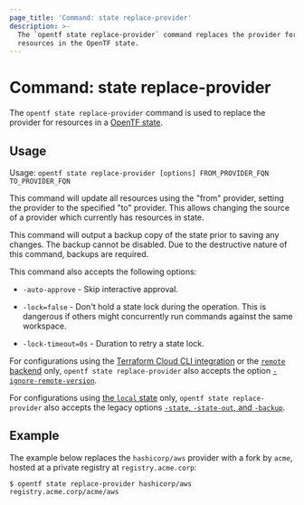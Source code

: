 ```yaml
---
page_title: 'Command: state replace-provider'
description: >-
  The `opentf state replace-provider` command replaces the provider for
  resources in the OpenTF state.
---
```


# Command: state replace-provider

The `opentf state replace-provider` command is used to replace the provider
for resources in a [OpenTF state](/opentf/language/state).

## Usage

Usage: `opentf state replace-provider [options] FROM_PROVIDER_FQN TO_PROVIDER_FQN`

This command will update all resources using the "from" provider, setting the
provider to the specified "to" provider. This allows changing the source of a
provider which currently has resources in state.

This command will output a backup copy of the state prior to saving any
changes. The backup cannot be disabled. Due to the destructive nature
of this command, backups are required.

This command also accepts the following options:

- `-auto-approve` - Skip interactive approval.

- `-lock=false` - Don't hold a state lock during the operation. This is
  dangerous if others might concurrently run commands against the same
  workspace.

- `-lock-timeout=0s` - Duration to retry a state lock.

For configurations using the [Terraform Cloud CLI integration](/opentf/cli/cloud) or the [`remote` backend](/opentf/language/settings/backends/remote)
only, `opentf state replace-provider`
also accepts the option
[`-ignore-remote-version`](/opentf/cli/cloud/command-line-arguments#ignore-remote-version).

For configurations using
[the `local` state](/opentf/language/settings/backends/local) only,
`opentf state replace-provider` also accepts the legacy options
[`-state`, `-state-out`, and `-backup`](/opentf/language/settings/backends/local#command-line-arguments).

## Example

The example below replaces the `hashicorp/aws` provider with a fork by `acme`, hosted at a private registry at `registry.acme.corp`:

```shell
$ opentf state replace-provider hashicorp/aws registry.acme.corp/acme/aws
```
